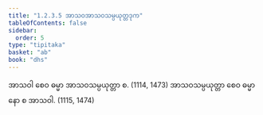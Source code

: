 ```yaml
---
title: "1.2.3.5 အာသဝအာသဝသမ္ပယုတ္တဒုက"
tableOfContents: false
sidebar:
  order: 5
type: "tipitaka"
basket: "ab"
book: "dhs"
---
```



<DynamicBreadcrumb />

<Division number="40" book="dhs" e="ch" v="29" p="7">

<Paragraph number="105" book="dhs">
အာသဝါ စေဝ ဓမ္မာ အာသဝသမ္ပယုတ္တာ စ. (<Emphasis>1114, 1473</Emphasis>)
</Paragraph>

<Paragraph number="106" book="dhs">
အာသဝသမ္ပယုတ္တာ စေဝ ဓမ္မာ နော စ အာသဝါ. (<Emphasis>1115, 1474</Emphasis>)
</Paragraph>
</Division>